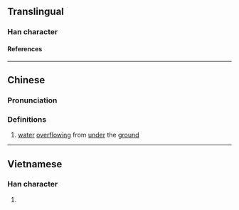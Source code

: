 {{character info/new}}
==Translingual==

===Han character===
{{Han char|rn=85|rad=水|as=17|sn=20|four=39181|canj=EFDC|ids=⿰氵糞}}

====References====
{{Han ref|kx=0661.030|dkj=18696|dj=1070.260|hdz=31790.060|uh=7035}}

----

==Chinese==
{{zh-forms}}

===Pronunciation===
{{zh-pron
|m=fèn
|c=fan3
|mc=y
|oc=y
|ma=
|cat=v
}}

===Definitions===
{{zh-hanzi}}

# [[water]] [[overflow]]ing from [[under]] the [[ground]]

----

==Vietnamese==

===Han character===
{{vi-readings|rs=水17|reading=phấn}}

# {{defn|lang=vi|sort=水17}}